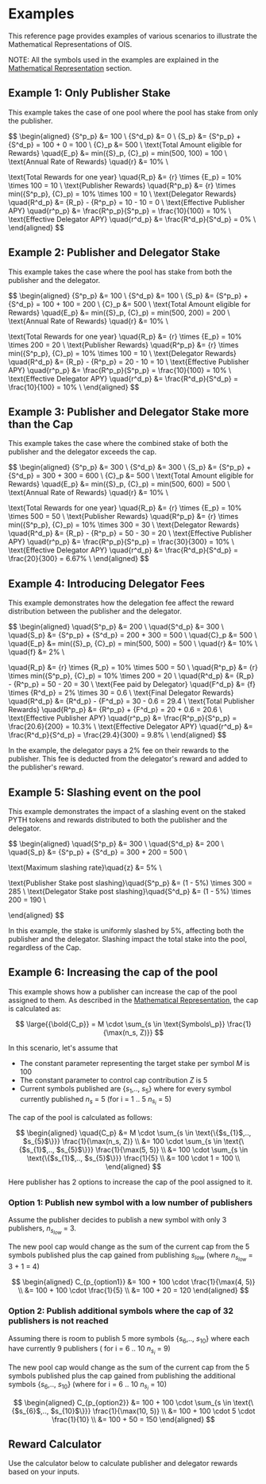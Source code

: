 
# Examples

This reference page provides examples of various scenarios to illustrate the Mathematical Representations of OIS.

NOTE: All the symbols used in the examples are explained in the [Mathematical Representation](./mathematical-representation) section.

## Example 1: Only Publisher Stake

This example takes the case of one pool where the pool has stake from only the publisher.

$$
\begin{aligned}
{S^p_p} &= 100 \\
{S^d_p} &= 0 \\
{S_p} &= {S^p_p} + {S^d_p} = 100 + 0 = 100 \\
{C}_p &= 500 \\
\text{Total Amount eligible for Rewards} \quad{E_p} &= min({S}_p, {C}_p) = min(500, 100) = 100 \\
\text{Annual Rate of Rewards} \quad{r} &= 10\% \\

\text{Total Rewards for one year} \quad{R_p} &= {r} \times {E_p} = 10\% \times 100 = 10 \\
\text{Publisher Rewards} \quad{R^p_p} &= {r} \times min({S^p_p}, {C}_p) = 10\% \times 100 = 10 \\
\text{Delegator Rewards} \quad{R^d_p} &= {R_p} - {R^p_p} = 10 - 10 = 0 \\
\text{Effective Publisher APY} \quad{r^p_p} &= \frac{R^p_p}{S^p_p} = \frac{10}{100} = 10\% \\
\text{Effective Delegator APY} \quad{r^d_p} &= \frac{R^d_p}{S^d_p} = 0\% \\
\end{aligned}
$$

## Example 2: Publisher and Delegator Stake

This example takes the case where the pool has stake from both the publisher and the delegator.

$$
\begin{aligned}
{S^p_p} &= 100 \\
{S^d_p} &= 100 \\
{S_p} &= {S^p_p} + {S^d_p} = 100 + 100 = 200 \\
{C}_p &= 500 \\
\text{Total Amount eligible for Rewards} \quad{E_p} &= min({S}_p, {C}_p) = min(500, 200) = 200 \\
\text{Annual Rate of Rewards} \quad{r} &= 10\% \\

\text{Total Rewards for one year} \quad{R_p} &= {r} \times {E_p} = 10\% \times 200 = 20 \\
\text{Publisher Rewards} \quad{R^p_p} &= {r} \times min({S^p_p}, {C}_p) = 10\% \times 100 = 10 \\
\text{Delegator Rewards} \quad{R^d_p} &= {R_p} - {R^p_p} = 20 - 10 = 10 \\
\text{Effective Publisher APY} \quad{r^p_p} &= \frac{R^p_p}{S^p_p} = \frac{10}{100} = 10\% \\
\text{Effective Delegator APY} \quad{r^d_p} &= \frac{R^d_p}{S^d_p} = \frac{10}{100} = 10\% \\
\end{aligned}
$$

## Example 3: Publisher and Delegator Stake more than the Cap

This example takes the case where the combined stake of both the publisher and the delegator exceeds the cap.

$$
\begin{aligned}
{S^p_p} &= 300 \\
{S^d_p} &= 300 \\
{S_p} &= {S^p_p} + {S^d_p} = 300 + 300 = 600 \\
{C}_p &= 500 \\
\text{Total Amount eligible for Rewards} \quad{E_p} &= min({S}_p, {C}_p) = min(500, 600) = 500 \\
\text{Annual Rate of Rewards} \quad{r} &= 10\% \\

\text{Total Rewards for one year} \quad{R_p} &= {r} \times {E_p} = 10\% \times 500 = 50 \\
\text{Publisher Rewards} \quad{R^p_p} &= {r} \times min({S^p_p}, {C}_p) = 10\% \times 300 = 30 \\
\text{Delegator Rewards} \quad{R^d_p} &= {R_p} - {R^p_p} = 50 - 30 = 20 \\
\text{Effective Publisher APY} \quad{r^p_p} &= \frac{R^p_p}{S^p_p} = \frac{30}{300} = 10\% \\
\text{Effective Delegator APY} \quad{r^d_p} &= \frac{R^d_p}{S^d_p} = \frac{20}{300} = 6.67\% \\
\end{aligned}
$$

## Example 4: Introducing Delegator Fees

This example demonstrates how the delegation fee affect the reward distribution between the publisher and the delegator.

$$
\begin{aligned}
\quad{S^p_p} &= 200 \\
\quad{S^d_p} &= 300 \\
\quad{S_p} &= {S^p_p} + {S^d_p} = 200 + 300 = 500 \\
\quad{C}_p &= 500 \\
\quad{E_p} &= min({S}_p, {C}_p) = min(500, 500) = 500 \\
\quad{r} &= 10\% \\
\quad{f} &= 2\% \\

\quad{R_p} &= {r} \times {R_p} = 10\% \times 500 = 50 \\
\quad{R^p_p} &= {r} \times min({S^p_p}, {C}_p) = 10\% \times 200 = 20 \\
\quad{R^d_p} &= {R_p} - {R^p_p} = 50 - 20 = 30 \\
\text{Fee paid by Delegator} \quad{F^d_p} &= {f} \times {R^d_p} = 2\% \times 30 = 0.6 \\
\text{Final Delegator Rewards} \quad{R^d_p} &= {R^d_p} - {F^d_p} = 30 - 0.6 = 29.4 \\
\text{Total Publisher Rewards} \quad{R^p_p} &= {R^p_p} + {F^d_p} = 20 + 0.6 = 20.6 \\
\text{Effective Publisher APY} \quad{r^p_p} &= \frac{R^p_p}{S^p_p} = \frac{20.6}{200} = 10.3\% \\
\text{Effective Delegator APY} \quad{r^d_p} &= \frac{R^d_p}{S^d_p} = \frac{29.4}{300} = 9.8\% \\
\end{aligned}
$$

In the example, the delegator pays a 2\% fee on their rewards to the publisher. This fee is deducted from the delegator's reward and added to the publisher's reward.

## Example 5: Slashing event on the pool

This example demonstrates the impact of a slashing event on the staked PYTH tokens and rewards distributed to both the publisher and the delegator.

$$
\begin{aligned}
\quad{S^p_p} &= 300 \\
\quad{S^d_p} &= 200 \\
\quad{S_p} &= {S^p_p} + {S^d_p} = 300 + 200 = 500 \\

\text{Maximum slashing rate}\quad{z} &= 5\% \\

\text{Publisher Stake post slashing}\quad{S^p_p} &= (1 - 5\%) \times 300 = 285 \\
\text{Delegator Stake post slashing}\quad{S^d_p} &= (1 - 5\%) \times 200 = 190 \\

\end{aligned}
$$

In this example, the stake is uniformly slashed by 5\%, affecting both the publisher and the delegator. Slashing impact the total stake into the pool, regardless of the Cap.

## Example 6: Increasing the cap of the pool

This example shows how a publisher can increase the cap of the pool assigned to them.
As described in the [Mathematical Representation](/home/pyth-token/oracle-integrity-staking/mathematical-representation#pool-cap), the cap is calculated as:

$$
\large{{\bold{C_p}} = M \cdot \sum_{s \in \text{Symbols\_p}} \frac{1}{\max(n_s, Z)}}
$$

In this scenario, let's assume that

- The constant parameter representing the target stake per symbol $M$ is 100
- The constant parameter to control cap contribution $Z$ is 5
- Current symbols published are \{$s_{1}$,.., $s_{5}$\} where for every symbol currently published $n_s$ = 5 (for i = 1 .. 5 $n_{s_i}$ = 5)

The cap of the pool is calculated as follows:

$$
\begin{aligned}
\quad{C_p} &= M \cdot \sum_{s \in \text{\{$s_{1}$,.., $s_{5}$\}}} \frac{1}{\max(n_s, Z)} \\
&= 100 \cdot \sum_{s \in \text{\{$s_{1}$,.., $s_{5}$\}}} \frac{1}{\max(5, 5)} \\
&= 100 \cdot \sum_{s \in \text{\{$s_{1}$,.., $s_{5}$\}}} \frac{1}{5} \\
&= 100 \cdot 1 = 100 \\
\end{aligned}
$$

Here publisher has 2 options to increase the cap of the pool assigned to it.

### Option 1: Publish new symbol with a low number of publishers

Assume the publisher decides to publish a new symbol with only 3 publishers, $n_{s_{low}}$ = 3.

The new pool cap would change as the sum of the current cap from the 5 symbols published plus the cap gained from publishing $s_{low}$ (where $n_{s_{low}}$ = 3 + 1 = 4)

$$
\begin{aligned}
C_{p_{option1}} &= 100 + 100 \cdot \frac{1}{\max(4, 5)} \\
&= 100 + 100 \cdot \frac{1}{5} \\
&= 100 + 20 = 120
\end{aligned}
$$

### Option 2: Publish additional symbols where the cap of 32 publishers is not reached

Assuming there is room to publish 5 more symbols \{$s_{6}$,.., $s_{10}$\} where each have currently 9 publishers ( for i = 6 .. 10 $n_{s_i}$ = 9)

The new pool cap would change as the sum of the current cap from the 5 symbols published plus the cap gained from publishing the additional symbols \{$s_{6}$,.., $s_{10}$\} (where for i = 6 .. 10 $n_{s_i}$ = 10)

$$
\begin{aligned}
C_{p_{option2}} &= 100 + 100 \cdot \sum_{s \in \text{\{$s_{6}$,.., $s_{10}$\}}} \frac{1}{\max(10, 5)} \\
&= 100 + 100 \cdot 5 \cdot \frac{1}{10} \\
&= 100 + 50 = 150
\end{aligned}
$$

## Reward Calculator

Use the calculator below to calculate publisher and delegator rewards based on your inputs.

<RewardSimulator />
